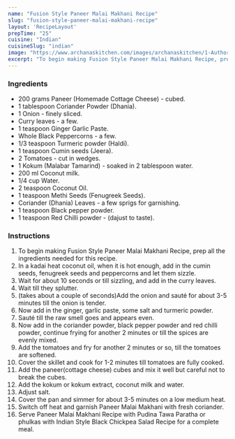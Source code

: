 ---
name: "Fusion Style Paneer Malai Makhani Recipe"
slug: "fusion-style-paneer-malai-makhani-recipe"
layout: 'RecipeLayout'
prepTime: "25"
cuisine: "Indian"
cuisineSlug: "indian"
image: "https://www.archanaskitchen.com/images/archanaskitchen/1-Author/gayatrii.singh-gmail.com/paneer-malai-makhani-recipe1.jpg"
excerpt: "To begin making Fusion Style Paneer Malai Makhani Recipe, prep all the ingredients needed for this recipe"
---

### Ingredients

- 200 grams Paneer (Homemade Cottage Cheese) - cubed.
- 1 tablespoon Coriander Powder (Dhania).
- 1 Onion - finely sliced.
- Curry leaves - a few.
- 1 teaspoon Ginger Garlic Paste.
- Whole Black Peppercorns - a few.
- 1/3 teaspoon Turmeric powder (Haldi).
- 1 teaspoon Cumin seeds (Jeera).
- 2 Tomatoes - cut in wedges.
- 1 Kokum (Malabar Tamarind) - soaked in 2 tablespoon water.
- 200 ml Coconut milk.
- 1/4 cup Water.
- 2 teaspoon Coconut Oil.
- 1 teaspoon Methi Seeds (Fenugreek Seeds).
- Coriander (Dhania) Leaves - a few sprigs for garnishing.
- 1 teaspoon Black pepper powder.
- 1 teaspoon Red Chilli powder - (dajust to taste).

### Instructions

1. To begin making Fusion Style Paneer Malai Makhani Recipe, prep all the ingredients needed for this recipe.
1. In a kadai heat coconut oil, when it is hot enough, add in the cumin seeds, fenugreek seeds and peppercorns and let them sizzle.
1. Wait for about 10 seconds or till sizzling, and add in the curry leaves.
1. Wait till they splutter.
1. (takes about a couple of seconds)Add the onion and sauté for about 3-5 minutes till the onion is tender.
1. Now add in the ginger, garlic paste, some salt and turmeric powder.
1. Sauté till the raw smell goes and appears even.
1. Now add in the coriander powder, black pepper powder and red chilli powder, continue frying for another 2 minutes or till the spices are evenly mixed.
1. Add the tomatoes and fry for another 2 minutes or so, till the tomatoes are softened.
1. Cover the skillet and cook for 1-2 minutes till tomatoes are fully cooked.
1. Add the paneer(cottage cheese) cubes and mix it well but careful not to break the cubes.
1. Add the kokum or kokum extract, coconut milk and water.
1. Adjust salt.
1. Cover the pan and simmer for about 3-5 minutes on a low medium heat.
1. Switch off heat and garnish Paneer Malai Makhani with fresh coriander.
1. Serve Paneer Malai Makhani Recipe with Pudina Tawa Paratha or phulkas with Indian Style Black Chickpea Salad Recipe for a complete meal.
